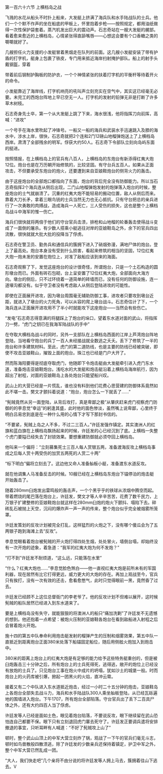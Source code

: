 

第一百六十六节 上横档岛之战

飞溅的水花从船头不时扑上船来，大发艇上挤满了海兵队和水手陆战队的士兵。他们一个个默不作声的坐在船底的甲板上，怀里抱着步枪――按照规定，都用油纸做得一次性保护袋套着。蒸汽机发出巨大的震动声。石志奇站在一艘大发艇的艉部。看着愈来愈近的上横档岛，心情紧张得直舔嘴唇――心想这会要有个口香糖之类的嚼嚼就好了。

几艘担任火力支援的小发艇冒着黑烟走在队列的前面。这几艘小发艇安装了带有护盾的打字机，艇身上包裹了铁皮，专门用来抵近海岸扫射掩护部队。船上的射手头戴钢盔，穿着

带着前后钢制护胸板的防护衣，一个个神情紧张的扶着打字机的平衡杆等待着开火的命令。

小发艇靠近了海岸线，打字机响亮的吼叫声立刻充实在空气中，其实这已经毫无必要。未完工的西炮台阵地上早已空无一人。打字机的发射的铅弹无非是打断了许多草木树枝。

石志奇身先士卒，第一个从大发艇上跳了下来，海水很浅，他将指挥刀向前挥，高喊：“进攻”

一个号手在海水里吹起了冲锋号。一船又一船的海兵和武装水手迅速跳入及膝的海水中，涉水上岸，很快，石志奇就把2个连和2门12磅山地榴弹炮送上了上横档岛西岸。肃清了全部残余的明军。俘获大约50人。石志奇下令部队立刻向岛屿东面的挺进。

按照情报，在上横档岛上的官兵有八百人，上横档岛的东炮台有新添得红夷大炮12位。炮台也是在万历朝开始修筑的，比较坚固。有守台兵五百人。如果从正面攻击，不但要承受东炮台的炮火，还要遭到来自亚娘鞋炮台的侧背火力的轰击。

由于这座炮台的全部炮口都指向了东面，炮台的背后完全没有防御能力。所以当石志奇指挥2个海兵连从侧后出现，二门山地榴弹炮发射的炮弹落入炮台的时候，整座炮台的士气就崩溃了。沉重的红夷大炮不能轻易的搬动位置，敌人从侧后而来。靠着大刀长矛，拿着三眼鸟铳的士兵当然无力也无心抵抗。只有守台把总的亲兵进行了一次勇敢的肉搏战，造成海兵一人死亡，三人受伤的损失，这也是整个上横档岛战斗中海军的惟一伤亡。

海兵们很快就将两倍于他们的守台官兵击溃，排枪和山地榴的轮番轰击使得战斗变成了一面倒的屠杀。有少数人搭乘小艇逃往对岸的亚娘鞋岛之外，余下的官兵四出流散，很快就就大批大批的投降当了俘虏。

石志奇在警卫员、勤务兵和通信兵的簇拥下进入了硝烟弥漫，满地尸体的炮台。登上了最高处。炮台本身没有受到什么损害，看起来修筑的相当的坚固，12位红夷大炮一炮未发的安置在炮位上，对准了敌船应该到来的海面。

石志奇观察了下，发觉这座炮台的设计很奇怪，所谓炮台，只是一个土石构造的圆形墩台而已。外面有砖石包砌，台上呈安置了12位红夷大炮，全部面向大海方向。墩台的侧后，只不过环绕着一道简单的砖墙而已，没有任何的防御设施，连一道壕沟都没有。似乎守卫者没有考虑敌人从侧后登陆进攻的可能性。

即使在正面展开进攻，因为墩台周围毫无辅助防御工事，进攻者只要攻到墩台近距，就进入了墩台的火力死角，可以从容的爬上墩台战斗。石志奇估计了下，一个海兵连从正面展开进攻用不了半小时就能攻下这座炮台――当然会有些伤亡。

“发电”石志奇志得意满的将腿踩上了炮台的垛口，望着东水道对面的武山，将指挥刀一劈，“虎门之钥已在我海军陆战队的手中”

在夺取大横档岛战斗的同时，另外一支部队在上横档岛西面的江岸上芦湾炮台阵地登陆，当地看守炮台的兵丁一百人未经接战就全数逃之夭夭。丢下了修筑了一半的炮台和许多建筑材料。至此，虎门的第二道防线，也是主要的防线已经被突破，即使不攻击亚娘鞋山，摧毁上面的炮台。珠江也已经是门户大开了。

然而陈海阳要得是彻底夺取虎门，他随即下令炮击艇由大发艇牵引进入虎门东水道，准备炮击亚娘鞋炮台。浅吃水的大发艇和炮击艇沿着上横档岛海岸航行，因为超出了射程，对面的亚娘鞋岛上各处炮台只能望船兴叹。

武山上的大营已经是一片慌乱，谁也没有料到他们花费心思营建的防御体系竟然如此不堪一击。樊文才颤抖着说道：“炮台，炮台怎么一下就丢了……”

“髡贼竟然从另一面登陆，从背后攻打，真是卑鄙之极”从肇庆赶来虎门视察虎门防御的的李息觉“幸运”的躬逢其盛，此时他的面色惨淡，虽然嘴上说卑鄙，心里终于明白吕易忠到底是在一种什么用的心情下才写下那封书信的。

“不要紧，髡贼上岛之人不多，不过二三百人。”许廷发强作镇定。其实澳洲人的红旗和蓝白旗在上横档岛飘扬起来的时候，许廷发的心已经沉到了底。上横档一失整个虎门要隘已经失去了封锁效果。要想重建防御就必须夺回上横档岛。

他叫来一个偏将：“立刻募集死士三百人每人赏银五两，准备渡海反攻上横档岛事成之后每人赏十两受伤的加赏五两死的人赏二十两”

“标下明白”偏将立刻去了。这边他又命人准备舢板小艇，准备渡东水道反攻。

就在他调集人马准备反击的时候。10艘已经在上横档岛东炮台下锚停泊的炮击艇开始轰击了。

随着280mm臼炮发出雷鸣般的轰击声，一个个黑乎乎的铁球从浓烟中腾空而起。带着燃烧的尾巴落在炮台上，许廷发，樊文才等人辛辛苦苦，花费了数千民力，上万银子扩建整修的亚娘鞋炮台就这样在280mm臼炮的炮火下颤抖、塌陷下去。碎砖乱石被抛上天空，沉闷的爆炸声一声一声的传来，整个炮台似乎完全被烟雾所笼罩。

许廷发策划的反攻计划被完全打乱，这样猛烈的火炮之下，没有哪个傻瓜会为了五两银子跑到海滩上去“反攻”。

李息觉眼看着炮台被髡贼的开火炮打得四处生烟，处处冒火，墙倒台塌，却始终没有一次开炮的迹象，着急道：“我军的红夷大炮为何不发炮？”

“打不到”许廷发不耐烦道，“这么远，只能落在水里”

“什么？红夷大炮也……”李息觉脸色煞白――他一直视红夷大炮是前所未有的军国利器，现在居然有比它打得更远，威力更大的大炮的存在。再加上观战至今，官兵只有挨打，没有一次有效的还击，愈看愈憋气，此时只觉得眼前一黑，竟然昏了过去。

许廷发已经顾不上这位总督衙门的李老爷了。他的反攻计划不但难以展开，这时候髡贼的船队居然已经进入到东水道来了。

要是上横档岛没有失守，就能狠狠的将澳洲人的船只“痛加洗剿”了许廷发不无遗憾的想到。他还抱着一点希望：被炮火压制的亚娘鞋各炮台在看到敌船进入射程之后会冒着炮火开炮。

施十四的第五中队奉命利用炮击艇发射的榴弹产生的压制和烟雾效果，第五中队一直抵近到距离炮台正面380米处落下船锚固定船位，随后用侧舷火炮加入到炮击中。

380米的距离上炮台上的红夷大炮是有足够的能力给予这些特务艇重创的，但是被臼炮轰击三十分钟之后，所有炮台上的士兵死得死，逃得逃，敞开的炮位上已经没有放炮的士兵了。只见炮台工事在炮火中成片的坍塌，犹如沙土的城堡一般。时而炮台上的火药库被引爆，掀起一团黑火的火焰，直冲云霄。

接着又有二个中队进入东水道抵近炮击，经过一小时二十五分钟的炮击，亚娘鞋岛上各炮台全部失去战斗力，海兵和水手陆战队300人乘坐舢板登陆，从已经瓦砾遍地的围墙进入炮台。下午1707，所有炮台全部陷落。守台官兵出了丢下二百具尸体之外，还有大约四百人当了俘虏。

许廷发等人已经是面如土色，眼见着炮台陷落，不要说反攻，眼下继续留在武山恐怕连自己都要不保。眼下只有立刻退回虎门寨去死守了。许廷发正要调兵遣将安排撤退的事宜，只听耳畔有人喊道：“不好了髡贼攻上山了”

顿时，整个武山山顶上的中军大营立刻炸了锅，观战了一下午的官兵们毫无斗志，顿时如鸟兽散般四散溃逃，除了许廷发的少数亲兵还保持着镇定，护卫中军之外，整个中军大营已然乱成一团。

“大人，我们快走吧”几个亲将不由分说的将许廷发等人拥上马去，簇拥着往山下逃去。V

